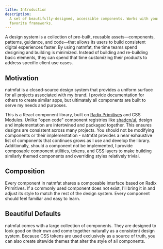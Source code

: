 ```yaml
---
title: Introduction
description:
  A set of beautifully-designed, accessible components. Works with your
  favorite frameworks.
---
```


A design system is a collection of pre-built, reusable assets—components, patterns, guidance, and code—that allows its users to build consistent digital experiences faster. By using natmfat, the time teams spend designing and building is minimized. Instead of building and re-building basic elements, they can spend that time customizing their products to address specific client use cases.

## Motivation

natmfat is a closed-source design system that provides a uniform surface for all projects associated with my brand. I provide documentation for others to create similar apps, but ultimately all components are built to serve my needs and purposes.

This is a React component library, built on [Radix Primitives](https://www.radix-ui.com/primitives) and CSS Modules. Unlike "open code" component registries like [shadcn/ui](https://ui.shadcn.com/), design and implementation are intertwined and packaged together. This ensures designs are consistent across many projects. You should not be modifying components or their implementation - natmfat provides a near exhaustive list of components that continues grows as I use and develop the library. Additionally, should a component not be implemented, I provide composable component utilities, tokens, and CSS layers to make building similarly themed components and overriding styles relatively trivial.

## Composition

Every component in natmfat shares a composable interface based on Radix Primitives. If a commonly used component does not exist, I'll bring it in and adjust its style to match the rest of the design system. Every component should feel familiar and easy to learn.

## Beautiful Defaults

natmfat comes with a large collection of components. They are designed to look good on their own and come together naturally as a consistent design system. Because CSS tokens are used exclusively as a source of truth, you can also create sitewide themes that alter the style of all components.
